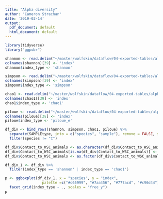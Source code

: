 ```yaml
---
title: "Alpha diversity"
author: "Cameron Strachan"
date: '2019-03-14'
output:
  pdf_document: default
  html_document: default
---
```



```r
library(tidyverse)
library("ggpubr")
```

```r
shannon <- read.delim("~/master/wolfskin/dataflow/04-exported-tables/alpha_diversity/shannon.tsv", comment.char="#")
colnames(shannon)[39] <- 'index'
shannon$index_type <- 'shannon'

simpson <- read.delim("~/master/wolfskin/dataflow/04-exported-tables/alpha_diversity/simpson.tsv", comment.char="#")
colnames(simpson)[39] <- 'index'
simpson$index_type <- 'simpson'

chao1 <- read.delim("~/master/wolfskin/dataflow/04-exported-tables/alpha_diversity/chao1.tsv", comment.char="#")
colnames(chao1)[39] <- 'index'
chao1$index_type <- 'chao1'

piloue <- read.delim("~/master/wolfskin/dataflow/04-exported-tables/alpha_diversity/piloue_e.tsv", comment.char="#")
colnames(piloue)[38] <- 'index'
piloue$index_type <- 'piloue_e'

df_div <- bind_rows(shannon, simpson, chao1, piloue) %>%
  separate(SAMPLEtype, into = c("species", "sample"), remove = FALSE, sep = "_") %>%
  filter(species != "C")

df_div$Contact_to_WSC_animals <- as.character(df_div$Contact_to_WSC_animals)
df_div$Contact_to_WSC_animals[is.na(df_div$Contact_to_WSC_animals)] <- "not_relevant"
df_div$Contact_to_WSC_animals <- as.factor(df_div$Contact_to_WSC_animals)
```

```r
df_div_1 <- df_div %>%
  filter(index_type == 'shannon' | index_type == 'chao1')

p <- ggboxplot(df_div_1, x = "species", y = "index",
                 palette =c("#c65999", "#7aa456", "#777acd", "#c96d44"), add = "jitter",  facet.by = "index_type") +
  facet_grid(index_type ~ ., scales = "free_y")
p
```



